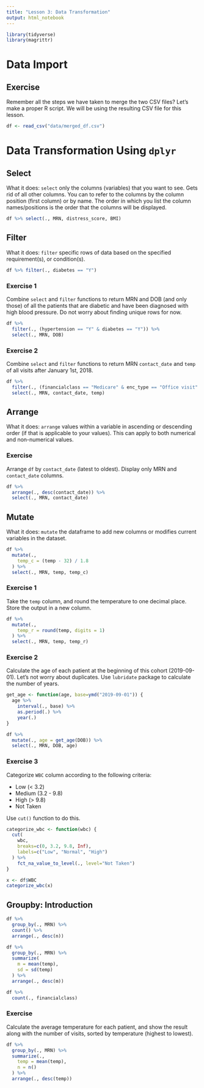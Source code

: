 ```yaml
---
title: "Lesson 3: Data Transformation"
output: html_notebook
---
```


```r
library(tidyverse)
library(magrittr)
```

# Data Import

## Exercise

Remember all the steps we have taken to merge the two CSV files? Let's make a proper R script. We will be using the resulting CSV file for this lesson.

```r
df <- read_csv("data/merged_df.csv")
```

# Data Transformation Using `dplyr`

## Select

What it does: `select` only the columns (variables) that you want to see. Gets rid of all other columns. You can to refer to the columns by the column position (first column) or by name. The order in which you list the column names/positions is the order that the columns will be displayed.

```r
df %>% select(., MRN, distress_score, BMI)
```

## Filter

What it does: `filter` specific rows of data based on the specified requirement(s), or condition(s).

```r
df %>% filter(., diabetes == "Y")
```

### Exercise 1

Combine `select` and `filter` functions to return MRN and DOB (and only those) of all the patients that are diabetic and have been diagnosed with high blood pressure. Do not worry about finding unique rows for now.

```r
df %>%
  filter(., (hypertension == "Y" & diabetes == "Y")) %>%
  select(., MRN, DOB)
```

### Exercise 2

Combine `select` and `filter` functions to return MRN `contact_date` and `temp` of all visits after January 1st, 2018.

```r
df %>%
  filter(., (financialclass == "Medicare" & enc_type == "Office visit" & contact_date > "2018-01-01")) %>%
  select(., MRN, contact_date, temp)
```

## Arrange

What it does: `arrange` values within a variable in ascending or descending order (if that is applicable to your values). This can apply to both numerical and non-numerical values.

### Exercise

Arrange `df` by `contact_date` (latest to oldest). Display only MRN and `contact_date` columns.

```r
df %>%
  arrange(., desc(contact_date)) %>%
  select(., MRN, contact_date)
```

## Mutate

What it does: `mutate` the dataframe to add new columns or modifies current variables in the dataset.

```r
df %>%
  mutate(.,
    temp_c = (temp - 32) / 1.8
  ) %>%
  select(., MRN, temp, temp_c)
```

### Exercise 1

Take the `temp` column, and round the temperature to one decimal place. Store the output in a new column.

```r
df %>%
  mutate(.,
    temp_r = round(temp, digits = 1)
  ) %>%
  select(., MRN, temp, temp_r)
```

### Exercise 2

Calculate the age of each patient at the beginning of this cohort (2019-09-01). Let's not worry about duplicates. Use `lubridate` package to calculate the number of years.

```r
get_age <- function(age, base=ymd("2019-09-01")) {
  age %>%
    interval(., base) %>%
    as.period(.) %>%
    year(.)
}

df %>%
  mutate(., age = get_age(DOB)) %>%
  select(., MRN, DOB, age)
```

### Exercise 3

Categorize `WBC` column according to the following criteria:

- Low (< 3.2)
- Medium (3.2 - 9.8)
- High (> 9.8)
- Not Taken

Use `cut()` function to do this.

```r
categorize_wbc <- function(wbc) {
  cut(
    wbc,
    breaks=c(0, 3.2, 9.8, Inf),
    labels=c("Low", "Normal", "High")
  ) %>%
    fct_na_value_to_level(., level="Not Taken")
}

x <- df$WBC
categorize_wbc(x)
```

## Groupby: Introduction

```r
df %>%
  group_by(., MRN) %>%
  count() %>%
  arrange(., desc(n))
```

```r
df %>%
  group_by(., MRN) %>%
  summarize(
    m = mean(temp),
    sd = sd(temp)
  ) %>%
  arrange(., desc(m))
```

```r
df %>%
  count(., financialclass)
```

### Exercise

Calculate the average temperature for each patient, and show the result along with the number of visits, sorted by temperature (highest to lowest).

```r
df %>%
  group_by(., MRN) %>%
  summarize(.,
    temp = mean(temp),
    n = n()
  ) %>%
  arrange(., desc(temp))
```

